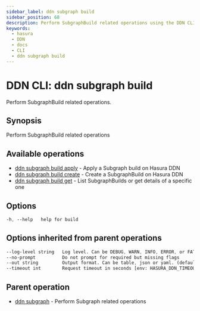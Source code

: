 ```yaml
---
sidebar_label: ddn subgraph build
sidebar_position: 68
description: Perform SubgraphBuild related operations using the DDN CLI
keywords:
  - hasura
  - DDN
  - docs
  - CLI
  - ddn subgraph build
---
```


# DDN CLI: ddn subgraph build

Perform SubgraphBuild related operations.

## Synopsis

Perform SubgraphBuild related operations

## Available operations

- [ddn subgraph build apply](/cli/commands/ddn_subgraph_build_apply) - Apply a Subgraph build on Hasura DDN
- [ddn subgraph build create](/cli/commands/ddn_subgraph_build_create) - Create a SubgraphBuild on Hasura DDN
- [ddn subgraph build get](/cli/commands/ddn_subgraph_build_get) - List SubgraphBuilds or get details of a specific one

## Options

```sass
-h, --help   help for build
```

## Options inherited from parent operations

```sass
--log-level string   Log level. Can be DEBUG, WARN, INFO, ERROR, or FATAL. (default "INFO")
--no-prompt          Do not prompt for required but missing flags
--out string         Output format. Can be table, json or yaml. (default "table")
--timeout int        Request timeout in seconds [env: HASURA_DDN_TIMEOUT] (default 100)
```

## Parent operation

- [ddn subgraph](/cli/commands/ddn_subgraph) - Perform Subgraph related operations
